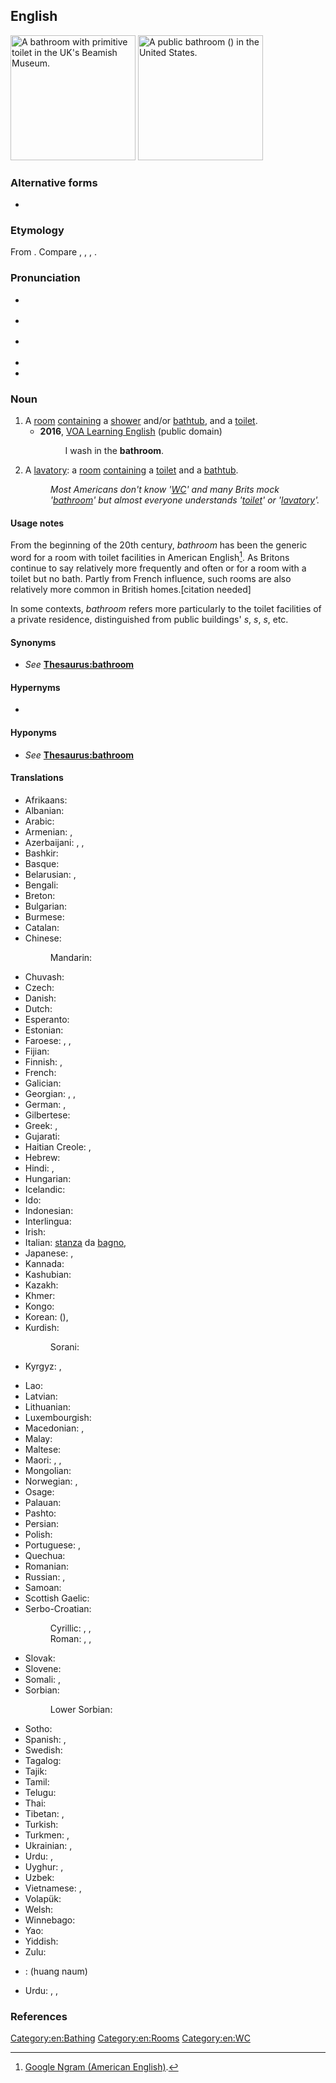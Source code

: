 {{also|bath room}}
==English==
[[Image:Bathroom in the Beamish Museum 01.JPG|thumb|right|200px|A bathroom with primitive toilet in the UK's [[w:Beamish Museum|Beamish Museum]].]]
[[File:US Restroom.jpg|thumb|right|200px|A public bathroom ({{m|en|restroom}}) in the United States.]]

===Alternative forms===
* {{l|en|bath room}}

===Etymology===
From {{compound|en|bath|room}}. Compare {{cog|nl|badkamer||bathroom}}, {{cog|de|Badezimmer||bathroom}}, {{cog|sv|badrum||bathroom}}, {{cog|fo|baðrúm|t=bathroom}}.

===Pronunciation===
* {{a|RP}} {{IPA|/ˈbɑːθ.ɹuːm/|lang=en}}
* {{a|GA}} {{IPA|/ˈbæθɹum/|lang=en}}
* {{a|UK|US}} {{IPA|/ˈbæθ.ɹuːm/|lang=en}}
* {{audio|en-us-bathroom.ogg|Audio (US)|lang=en}}
* {{audio|En-uk-bathroom.ogg|Audio (UK)|lang=en}}

===Noun===
{{en-noun}}

# A [[room]] [[contain]]ing a [[shower]] and/or [[bathtub]], and {{label|en|typically but not necessarily}} a [[toilet]].
#* '''2016''', [https://web.archive.org/web/20170930001420/https://learningenglish.voanews.com/a/lets-learn-english-lesson-5-where-are-you/3168971.html VOA Learning English] (public domain)
#*: I wash in the '''bathroom'''.
#*:: {{audio|I wash in the bathroom.ogg|Audio (US)|lang=en}}
# {{lb|en|chiefly|US|South Africa|Canada|euphemism}} A [[lavatory]]: a [[room]] [[contain]]ing a [[toilet]] and {{label|en|typically but not necessarily}} a [[bathtub]].
#: ''Most Americans don't know '[[WC]]' and many Brits mock '[[bathroom]]' but almost everyone understands '[[toilet]]' or '[[lavatory]]'.''

====Usage notes====
From the beginning of the 20th century, ''bathroom'' has been the generic word for a room with toilet facilities in American English<ref>[https://books.google.com/ngrams/graph?content=water+closet%2Cbathroom%2Crestroom%2CWC%2Clavatory%2Cwashroom%2Cmens+room%2Cladies+room%2Cmen%27s+room%2Cwomen%27s+room%2Cladies%27+room%2Clittle+boys+room&year_start=1800&year_end=2008&corpus=17&smoothing=3&share=&direct_url=t1%3B%2Cwater%20closet%3B%2Cc0%3B.t1%3B%2Cbathroom%3B%2Cc0%3B.t1%3B%2Crestroom%3B%2Cc0%3B.t1%3B%2CWC%3B%2Cc0%3B.t1%3B%2Clavatory%3B%2Cc0%3B.t1%3B%2Cwashroom%3B%2Cc0%3B.t1%3B%2Cmens%20room%3B%2Cc0%3B.t1%3B%2Cladies%20room%3B%2Cc0%3B.t1%3B%2Cmen%20%27s%20room%3B%2Cc0%3B.t1%3B%2Cwomen%20%27s%20room%3B%2Cc0%3B.t1%3B%2Cladies%20%27%20room%3B%2Cc0%3B.t1%3B%2Clittle%20boys%20room%3B%2Cc0 Google Ngram (American English)].</ref>.  As Britons continue to say {{m|en|lavatory}} relatively more frequently and often {{m|en|loo}} or {{m|en|WC}} for a room with a toilet but no bath. Partly from French influence, such rooms are also relatively more common in British homes.[citation needed]

In some contexts, ''bathroom'' refers more particularly to the toilet facilities of a private residence, distinguished from public buildings' {{m|en|restroom}}''s'', {{m|en|men's room}}''s'', {{m|en|ladies' room}}''s'', etc.

====Synonyms====
* {{sense|room with a toilet}} ''See'' '''[[Thesaurus:bathroom]]'''

====Hypernyms====
* {{l|en|room}}

====Hyponyms====
* {{sense|room with a toilet}} ''See'' '''[[Thesaurus:bathroom]]'''

====Translations====
{{trans-top|a room with a bathtub}}
* Afrikaans: {{t|af|badkamer}}
* Albanian: {{t+|sq|banjë|f}}
* Arabic: {{t+|ar|حَمَّام|m}}
* Armenian: {{t+|hy|լոգարան}}, {{t+|hy|բաղնիք}}
* Azerbaijani: {{t|az|vanna otağı}}, {{t|az|hamamxana}}, {{t+|az|hamam}}
* Bashkir: {{t|ba|мунса}}
* Basque: {{t|eu|bainugela}}
* Belarusian: {{t|be|ва́нная|f|sc=Cyrl}}, {{t|be|ва́нны пако́й|m|sc=Cyrl}}
* Bengali: {{t|bn|গোসলখানা}}
* Breton: {{t|br|sal-gibellañ|f}}
* Bulgarian: {{t+|bg|ба́ня|f}}
* Burmese: {{t|my|ရေချိုးခန်း}}
* Catalan: {{t+|ca|bany|m}}
* Chinese:
*: Mandarin: {{t+|cmn|浴室|tr=yùshì|sc=Hani}}
* Chuvash: {{t|cv|мунча}}
* Czech: {{t+|cs|koupelna|f}}
* Danish: {{t+|da|badeværelse|c}}
* Dutch: {{t+|nl|badkamer|f}}
* Esperanto: {{t|eo|banĉambro}}
* Estonian: {{t+|et|vannituba}}
* Faroese: {{t|fo|baðirúm|n}}, {{t|fo|baðrúm|n}}, {{t|fo|baðstova|f}}
* Fijian: {{t+|fj|vale vo}}
* Finnish: {{t+|fi|kylpyhuone}}, {{t+|fi|kylppäri}}
* French: {{t+|fr|salle de bains|f}}
* Galician: {{t+|gl|baño|m}}
* Georgian: {{t|ka|სააბაზანო|sc=Geor}}, {{t+|ka|აბანო|sc=Geor}}, {{t|ka|სააბაზანო ოთახი}}
* German: {{t+|de|Badezimmer|n}}, {{t+|de|Bad|n}}
* Gilbertese: {{t|gil|te roki}}
* Greek: {{t+|el|λουτρό|n|sc=Grek}}, {{t+|el|μπάνιο|n|sc=Grek}}
* Gujarati: {{t|gu|નહાવાની ઓરડી|m}}
* Haitian Creole: {{t|ht|twalèt}}, {{t|ht|saldeben}}
* Hebrew: {{t|he|חדר־אמבטיה|m|tr=kheder-ambat'ia|sc=Hebr}}
* Hindi: {{t+|hi|स्नानघर}}, {{t|hi|ग़ुस्लख़ाना|m}}
* Hungarian: {{t+|hu|fürdőszoba}}
* Icelandic: {{t+|is|baðherbergi|n}}
* Ido: {{t+|io|balnochambro}}
* Indonesian: {{t+|id|kamar mandi}}
* Interlingua: {{t|ia|camera de banio}}
* Irish: {{t|ga|seomra folctha|m}}
* Italian: [[stanza]] da [[bagno]], {{t+|it|bagno|m}}
* Japanese: {{t+|ja|風呂場|tr=ふろば, furoba|sc=Jpan}}, {{t+|ja|浴室|tr=よくしつ, yokushitsu|sc=Jpan}}
* Kannada: {{t|kn|ಸ್ನಾನಗೃಹದ|sc=Knda}}
* Kashubian: {{t|csb|kąpnica|f}}
* Kazakh: {{t+|kk|ванна бөлмесі|sc=Cyrl}}
* Khmer: {{t|km|បន្ទប់ទឹក|tr=bɑntup tɨk|sc=Khmr}}
* Kongo: {{t|kg|kikozo}}
* Korean: {{t+|ko|욕실}} ({{t+|ko|浴室}}), {{t+|ko|목욕실}}
* Kurdish:
*: Sorani: {{t|ku|حه مام|sc=ku-Arab}}
* Kyrgyz: {{t+|ky|ванна бөлмөсү|sc=Cyrl}}, {{t|ky|ванналуу бөлмө|sc=Cyrl}}
{{trans-mid}}
* Lao: {{t|lo|ສ້ວມຖ່າຍ}}
* Latvian: {{t|lv|vannasistaba|f}}
* Lithuanian: {{t|lt|vonia|f}}
* Luxembourgish: {{t|lb|Buedzëmmer|n}}
* Macedonian: {{t|mk|бања|f}}, {{t|mk|купатило|n}}
* Malay: {{t|ms|bilik mandi}}
* Maltese: {{t|mt|kamra tal-banju}}
* Maori: {{t|mi|whare kaukau}}, {{t|mi|rūma tāpu}}, {{t|mi|rūma kaukau}}
* Mongolian: {{t|mn|угаалгын өрөө|sc=Cyrl}}
* Norwegian: {{t+|no|bad|n}}, {{t|no|baderom}}
* Osage: {{t|osa|ohíiðahci}}
* Palauan: {{t|pau|orchertoll}}
* Pashto: {{t|ps|لمبل ځای|m|tr=lambā jãy}}
* Persian: {{t+|fa|حمام|tr=hammâm}}
* Polish: {{t+|pl|łazienka|f}}
* Portuguese: {{t+|pt|banheiro|m}} {{qualifier|Brazil}}, {{t+|pt|casa de banho|f}} {{qualifier|Portugal}}
* Quechua: {{t|qu|chhallpuku}}
* Romanian: {{t+|ro|baie|f}}
* Russian: {{t+|ru|ва́нная|f}}, {{t|ru|ва́нная ко́мната|f}}
* Samoan: {{t|sm|faletaele}}
* Scottish Gaelic: {{t|gd|seòmar-ionnlaid|m}}
* Serbo-Croatian:
*: Cyrillic: {{t|sh|купатило|n}}, {{t|sh|купаоница|f}}, {{t|sh|купаона|f}}
*: Roman: {{t+|sh|kupatilo|n}}, {{t+|sh|kupaonica|f}}, {{t+|sh|kupaona|f}}
* Slovak: {{t+|sk|kúpeľňa|f}}
* Slovene: {{t+|sl|kopalnica|f}}
* Somali: {{t|so|musqul|sc=Cyrl}}, {{t|so|musqushu}}
* Sorbian:
*: Lower Sorbian: {{t|dsb|kupadło|n}}
* Sotho: {{t|st|batekamore e kae}}
* Spanish: {{t+|es|cuarto de baño|m}}, {{t+|es|baño}}
* Swedish: {{t+|sv|badrum|n}}
* Tagalog: {{t|tl|banyo}}
* Tajik: {{t|tg|ҳаммом|sc=Cyrl}}
* Tamil: {{t+|ta|குளியலறை|sc=Taml}}
* Telugu: {{t+|te|స్నానాలగది}}
* Thai: {{t+|th|ห้องน้ำ}}
* Tibetan: {{t|bo|གསང་སྤྱོད}}, {{t|bo|ཁྲུས་ཁང}}
* Turkish: {{t+|tr|banyo}}
* Turkmen: {{t|tk|wanna otagy}}, {{t|tk|hammam}}
* Ukrainian: {{t|uk|ва́нна кімна́та|f|sc=Cyrl}}, {{t+|uk|ва́нна|f|sc=Cyrl}}
* Urdu: {{t|ur|سنانگھر|m|tr=snānaghar|sc=ur-Arab}}, {{t|ur|غسلخانہ|m|tr=ġusalxānā|sc=ur-Arab}}
* Uyghur: {{t|ug|مۇنچا}}, {{t|ug|ھاممام}}
* Uzbek: {{t+|uz|hammom}}
* Vietnamese: {{t|vi|buồng tắm}}, {{t|vi|phòng tắm}}
* Volapük: {{t+|vo|banacem}}
* Welsh: {{t+|cy|ystafell ymolchi|m}}
* Winnebago: {{t|win|cąągore}}
* Yao: {{t|yao|m'-bwaabwa}}
* Yiddish: {{t|yi|וואַשצימער|m}}
* Zulu: {{t|zu|indlu yokugezela}}
{{trans-bottom}}

{{trans-see|room with a toilet|toilet}}

{{checktrans-top}}
* {{ttbc|lo}}: (huang naum)
{{trans-mid}}
* Urdu: {{t-check|ur|باٹھروم|tr=bathrum}}, {{t-check|ur|پا خانه|tr=pê khâneh}}, {{t-check|ur|غسل خانه|tr=ghisl khâneh}}
{{trans-bottom}}

===References===
<references/>

[[Category:en:Bathing]]
[[Category:en:Rooms]]
[[Category:en:WC]]